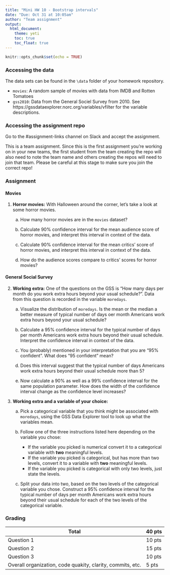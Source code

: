 ```yaml
---
title: "Mini HW 10 - Bootstrap intervals"
date: "Due: Oct 31 at 10:05am"
author: "Team assignment"
output: 
  html_document: 
    theme: yeti
    toc: true
    toc_float: true
---
```


```r
knitr::opts_chunk$set(echo = TRUE)
```

### Accessing the data

The data sets can be found in the `\data` folder of your homework repository.

- `movies`: A random sample of movies with data from IMDB and Rotten Tomatoes
- `gss2010`: Data from the General Sociel Survey from 2010. See https://gssdataexplorer.norc.org/variables/vfilter for the variable descriptions.

### Accessing the assignment repo

Go to the #assignment-links channel on Slack and accept the assignment. 

This is a team assignment. Since this is the first assignment you're working on in your new teams, the first student from the team creating the repo will also need to note the team name and others creating the repos will need to join that team. Please be careful at this stage to make sure you join the correct repo!

### Assignment

#### Movies

1. **Horror movies:** With Halloween around the corner, let's take a look at some horror movies.

    a. How many horror movies are in the `movies` dataset?
   
    b. Calculate 90% confidence interval for the mean audience score of horror movies, and interpret this interval in context of the data.
   
    c. Calculate 90% confidence interval for the mean critics' score of horror movies, and interpret this interval in context of the data.
   
    d. How do the audience scores compare to critics' scores for horror movies?
   
#### General Social Survey

2. **Working extra:** One of the questions on the GSS is "How many days per month do you work extra hours beyond your usual schedule?". Data from this question is recorded in the variable `moredays`.

    a. Visualize the distribution of `moredays`. Is the mean or the median a better measure of typical number of days oer month Americans work extra hours beyond your usual schedule?

    b. Calculate a 95% confidence interval for the typical number of days per month Americans work extra hours beyond their usual schedule. Interpret the confidence interval in context of the data. 
   
    c. You (probably) mentioned in your interpretation that you are "95% confident". What does "95 confident" mean?
   
    d. Does this interval suggest that the typical number of days Americans work extra hours beyond their usual schedule more than 5?
   
    e. Now calculate a 90% as well as a 99% confidence interval for the same population parameter. How does the width of the confidence interval change as the confidence level increases?

3. **Working extra and a variable of your choice:** 

    a. Pick a categorical variable that you think might be associated with `moredays`, using the GSS Data Explorer tool to look up what the variables mean.
   
    b. Follow one of the three instructions listed here depending on the variable you chose: 
    
        - If the variable you picked is numerical convert it to a categorical variable with **two** meaningful levels. 
        - If the variable you picked is categorical, but has more than two levels, convert it to a variable with **two** meaningful levels. 
        - If the variable you picked is categorical with only two levels, just state the levels.
   
    c. Split your data into two, based on the two levels of the categorical variable you chose. Construct a 95% confidence interval for the typical number of days per month Americans work extra hours beyond their usual schedule for each of the two levels of the categorical variable.

### Grading

Total                                                   | 40 pts
--------------------------------------------------------|--------
Question 1                                              | 10 pts
Question 2                                              | 15 pts
Question 3                                              | 10 pts
Overall organization, code quakity, clarity, commits, etc.  | 5 pts

